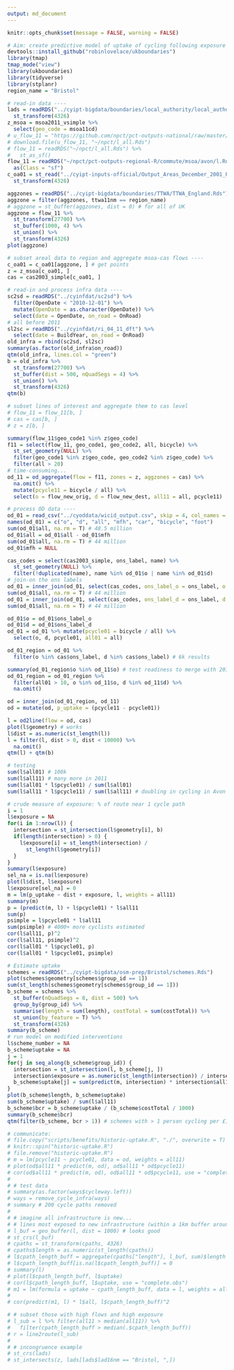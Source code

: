 ```yaml
---
output: md_document
---
```



```r
knitr::opts_chunk$set(message = FALSE, warning = FALSE)
```

```r
# Aim: create predictive model of uptake of cycling following exposure to infrastructure
devtools::install_github("robinlovelace/ukboundaries")
library(tmap)
tmap_mode("view")
library(ukboundaries)
library(tidyverse)
library(stplanr)
region_name = "Bristol"

# read-in data ----
lads = readRDS("../cyipt-bigdata/boundaries/local_authority/local_authority.Rds") %>%
  st_transform(4326)
z_msoa = msoa2011_vsimple %>%
  select(geo_code = msoa11cd)
# u_flow_11 = "https://github.com/npct/pct-outputs-national/raw/master/commute/msoa/l_all.Rds"
# download.file(u_flow_11, "~/npct/l_all.Rds")
# flow_11 = readRDS("~/npct/l_all.Rds") %>%
#   st_as_sf()
flow_11 = readRDS("~/npct/pct-outputs-regional-R/commute/msoa/avon/l.Rds") %>%
  as(Class = "sf")
c_oa01 = st_read("../cyipt-inputs-official/Output_Areas_December_2001_Population_Weighted_Centroids.shp") %>%
  st_transform(4326)

aggzones = readRDS("../cyipt-bigdata/boundaries/TTWA/TTWA_England.Rds")
aggzone = filter(aggzones, ttwa11nm == region_name)
# aggzone = st_buffer(aggzones, dist = 0) # for all of UK
aggzone = flow_11 %>%
  st_transform(27700) %>%
  st_buffer(1000, 4) %>%
  st_union() %>%
  st_transform(4326)
plot(aggzone)

# subset areal data to region and aggregate msoa-cas flows ----
c_oa01 = c_oa01[aggzone, ] # get points
z = z_msoa[c_oa01, ]
cas = cas2003_simple[c_oa01, ]

# read-in and process infra data ----
sc2sd = readRDS("../cyinfdat/sc2sd") %>%
  filter(OpenDate < "2010-12-01") %>%
  mutate(OpenDate = as.character(OpenDate)) %>%
  select(date = OpenDate, on_road = OnRoad)
# all before 2011
sl2sc = readRDS("../cyinfdat/ri_04_11_dft") %>%
  select(date = BuildYear, on_road = OnRoad)
old_infra = rbind(sc2sd, sl2sc)
summary(as.factor(old_infra$on_road))
qtm(old_infra, lines.col = "green")
b = old_infra %>%
  st_transform(27700) %>%
  st_buffer(dist = 500, nQuadSegs = 4) %>%
  st_union() %>%
  st_transform(4326)
qtm(b)

# subset lines of interest and aggregate them to cas level
# flow_11 = flow_11[b, ]
# cas = cas[b, ]
# z = z[b, ]

summary(flow_11$geo_code1 %in% z$geo_code)
f11 = select(flow_11, geo_code1, geo_code2, all, bicycle) %>%
  st_set_geometry(NULL) %>%
  filter(geo_code1 %in% z$geo_code, geo_code2 %in% z$geo_code) %>%
  filter(all > 20)
# time-consuming...
od_11 = od_aggregate(flow = f11, zones = z, aggzones = cas) %>%
  na.omit() %>%
  mutate(pcycle11 = bicycle / all) %>%
  select(o = flow_new_orig, d = flow_new_dest, all11 = all, pcycle11)

# process OD data ----
od_01 = read_csv("../cyoddata/wicid_output.csv", skip = 4, col_names = F)
names(od_01) = c("o", "d", "all", "mfh", "car", "bicycle", "foot")
sum(od_01$all, na.rm = T) # 48.5 million
od_01$all = od_01$all - od_01$mfh
sum(od_01$all, na.rm = T) # 44 million
od_01$mfh = NULL

cas_codes = select(cas2003_simple, ons_label, name) %>%
  st_set_geometry(NULL) %>%
  filter(!duplicated(name), name %in% od_01$o | name %in% od_01$d)
# join-on the ons labels
od_01 = inner_join(od_01, select(cas_codes, ons_label_o = ons_label, o = name))
sum(od_01$all, na.rm = T) # 44 million
od_01 = inner_join(od_01, select(cas_codes, ons_label_d = ons_label, d = name)) # removes ~20m ppl
sum(od_01$all, na.rm = T) # 44 million

od_01$o = od_01$ons_label_o
od_01$d = od_01$ons_label_d
od_01 = od_01 %>% mutate(pcycle01 = bicycle / all) %>%
  select(o, d, pcycle01, all01 = all)

od_01_region = od_01 %>%
  filter(o %in% cas$ons_label, d %in% cas$ons_label) # 6k results

summary(od_01_region$o %in% od_11$o) # test readiness to merge with 2011
od_01_region = od_01_region %>%
  filter(all01 > 10, o %in% od_11$o, d %in% od_11$d) %>%
  na.omit()

od = inner_join(od_01_region, od_11)
od = mutate(od, p_uptake = (pcycle11 - pcycle01))

l = od2line(flow = od, cas)
plot(l$geometry) # works
l$dist = as.numeric(st_length(l))
l = filter(l, dist > 0, dist < 10000) %>%
  na.omit()
qtm(l) + qtm(b)

# testing
sum(l$all01) # 100k
sum(l$all11) # many more in 2011
sum(l$all01 * l$pcycle01) / sum(l$all01)
sum(l$all11 * l$pcycle11) / sum(l$all11) # doubling in cycling in Avon in affected routes

# crude measure of exposure: % of route near 1 cycle path
i = 1
l$exposure = NA
for(i in 1:nrow(l)) {
  intersection = st_intersection(l$geometry[i], b)
  if(length(intersection) > 0) {
    l$exposure[i] = st_length(intersection) /
      st_length(l$geometry[i])
  }
}
summary(l$exposure)
sel_na = is.na(l$exposure)
plot(l$dist, l$exposure)
l$exposure[sel_na] = 0
m = lm(p_uptake ~ dist + exposure, l, weights = all11)
summary(m)
p = (predict(m, l) + l$pcycle01) * l$all11
sum(p)
psimple = l$pcycle01 * l$all11
sum(psimple) # 4000+ more cyclists estimated
cor(l$all11, p)^2
cor(l$all11, psimple)^2
cor(l$all01 * l$pcycle01, p)
cor(l$all01 * l$pcycle01, psimple)

# Estimate uptake
schemes = readRDS("../cyipt-bigdata/osm-prep/Bristol/schemes.Rds")
plot(schemes$geometry[schemes$group_id == 1])
sum(st_length(schemes$geometry[schemes$group_id == 1]))
b_scheme = schemes %>%
  st_buffer(nQuadSegs = 8, dist = 500) %>%
  group_by(group_id) %>%
  summarise(length = sum(length), costTotal = sum(costTotal)) %>%
  st_union(by_feature = T) %>%
  st_transform(4326)
summary(b_scheme)
# run model on modified interventions
l$scheme_number = NA
b_scheme$uptake = NA
j = 1
for(j in seq_along(b_scheme$group_id)) {
  intersection = st_intersection(l, b_scheme[j, ])
  intersection$exposure = as.numeric(st_length(intersection)) / intersection$dist
  b_scheme$uptake[j] = sum(predict(m, intersection) * intersection$all11)
}
plot(b_scheme$length, b_scheme$uptake)
sum(b_scheme$uptake) / sum(l$all11)
b_scheme$bcr = b_scheme$uptake / (b_scheme$costTotal / 1000)
summary(b_scheme$bcr)
qtm(filter(b_scheme, bcr > 1)) # schemes with > 1 person cycling per £1k spend...

# communicate:
# file.copy("scripts/benefits/historic-uptake.R", "./", overwrite = T)
# knitr::spin("historic-uptake.R")
# file.remove("historic-uptake.R")
# m = lm(pcycle11 ~ pcycle01, data = od, weights = all11)
# plot(od$all11 * predict(m, od), od$all11 * od$pcycle11)
# cor(od$all11 * predict(m, od), od$all11 * od$pcycle11, use = "complete.obs")^2 # 2001 level explains 81% of cycling in 2011!
#
# # test data
# summary(as.factor(ways$cycleway.left))
# ways = remove_cycle_infra(ways)
# summary # 200 cycle paths removed
#
# # imagine all infrastructure is new...
# # lines most exposed to new infrastructure (within a 1km buffer around them)
# l_buf = geo_buffer(l, dist = 1000) # looks good
# st_crs(l_buf)
# cpaths = st_transform(cpaths, 4326)
# cpaths$length = as.numeric(st_length(cpaths))
# l$cpath_length_buff = aggregate(cpaths["length"], l_buf, sum)$length
# l$cpath_length_buff[is.na(l$cpath_length_buff)] = 0
# summary(l)
# plot(l$cpath_length_buff, l$uptake)
# cor(l$cpath_length_buff, l$uptake, use = "complete.obs")
# m1 = lm(formula = uptake ~ cpath_length_buff, data = l, weights = all11)
#
# cor(predict(m1, l) * l$all, l$cpath_length_buff)^2

# # subset those with high flows and high exposure
# l_sub = l %>% filter(all11 > median(all11)) %>%
#   filter(cpath_length_buff > median(.$cpath_length_buff))
# r = line2route(l_sub)
#
# # incongruence example
# st_crs(lads)
# st_intersects(z, lads[lads$lad16nm == "Bristol, ",])
```
